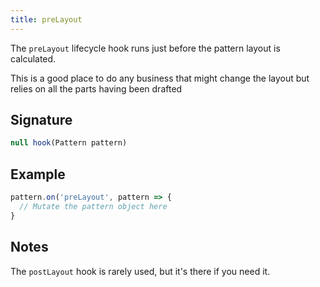 ```yaml
---
title: preLayout
---
```


The `preLayout` lifecycle hook runs just before the pattern layout is
calculated.

This is a good place to do any business that might change the layout but relies on all the parts having been drafted

## Signature

```js
null hook(Pattern pattern)
```

## Example

```js
pattern.on('preLayout', pattern => {
  // Mutate the pattern object here
}
```

## Notes

The `postLayout` hook is rarely used, but it's there if you need it.
